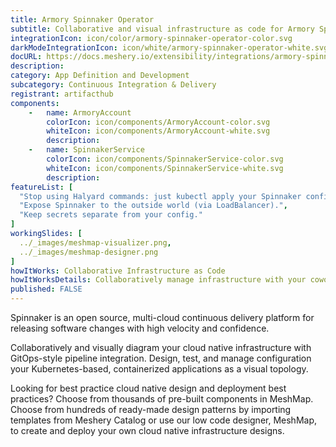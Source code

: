 ```yaml
---
title: Armory Spinnaker Operator
subtitle: Collaborative and visual infrastructure as code for Armory Spinnaker Operator
integrationIcon: icon/color/armory-spinnaker-operator-color.svg
darkModeIntegrationIcon: icon/white/armory-spinnaker-operator-white.svg
docURL: https://docs.meshery.io/extensibility/integrations/armory-spinnaker-operator
description: 
category: App Definition and Development
subcategory: Continuous Integration & Delivery
registrant: artifacthub
components: 
	-	name: ArmoryAccount
		colorIcon: icon/components/ArmoryAccount-color.svg
		whiteIcon: icon/components/ArmoryAccount-white.svg
		description: 
	-	name: SpinnakerService
		colorIcon: icon/components/SpinnakerService-color.svg
		whiteIcon: icon/components/SpinnakerService-white.svg
		description: 
featureList: [
  "Stop using Halyard commands: just kubectl apply your Spinnaker configuration.",
  "Expose Spinnaker to the outside world (via LoadBalancer).",
  "Keep secrets separate from your config."
]
workingSlides: [
  ../_images/meshmap-visualizer.png,
  ../_images/meshmap-designer.png
]
howItWorks: Collaborative Infrastructure as Code
howItWorksDetails: Collaboratively manage infrastructure with your coworkers synchronously sharing the same designs.
published: FALSE
---
```

<p>
Spinnaker is an open source, multi-cloud continuous delivery platform for releasing software changes with high velocity and confidence.
</p>
<p>
    Collaboratively and visually diagram your cloud native infrastructure with GitOps-style pipeline integration. Design, test, and manage configuration your Kubernetes-based, containerized applications as a visual topology.
</p>
<p>
    Looking for best practice cloud native design and deployment best practices? Choose from thousands of pre-built components in MeshMap. Choose from hundreds of ready-made design patterns by importing templates from Meshery Catalog or use our low code designer, MeshMap, to create and deploy your own cloud native infrastructure designs.
</p>
